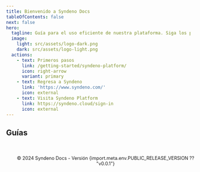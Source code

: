 ```yaml
---
title: Bienvenido a Syndeno Docs
tableOfContents: false
next: false
hero:
  tagline: Guía para el uso eficiente de nuestra plataforma. Siga los pasos a continuación para comenzar. 🚀
  image:
    light: src/assets/logo-dark.png
    dark: src/assets/logo-light.png
  actions:
    - text: Primeros pasos
      link: /getting-started/syndeno-platform/
      icon: right-arrow
      variant: primary
    - text: Regresa a Syndeno
      link: 'https://www.syndeno.com/'
      icon: external 
    - text: Visita Syndeno Platform
      link: https://syndeno.cloud/sign-in
      icon: external
---
```



## Guías

<CardGrid stagger> 
  <LinkCard
    title="Desplegar una aplicación"
    href="how-to/pasos-para-levantar-app/crear-proyecto"
  />
  
  <LinkCard
  title="Visualizar Logs"
  href="how-to/visualizar-logs/pod-unico-contenedor"
  />

  <LinkCard
  title="Acceder a la Shell"
  href="how-to/shell-de-un-contenedor/pod-con-un-contenedor"
  />

  <LinkCard
  title="Crear Pipeline"
  href="how-to/pasos-para-levantar-app/conf-pipeline"
  />
</CardGrid>

<footer style="width: 100%; padding: 20px; text-align: center; font-size: 0.9em;">
  <p>© 2024 Syndeno Docs - Versión {import.meta.env.PUBLIC_RELEASE_VERSION ?? "v0.0.1"}</p>
</footer>
